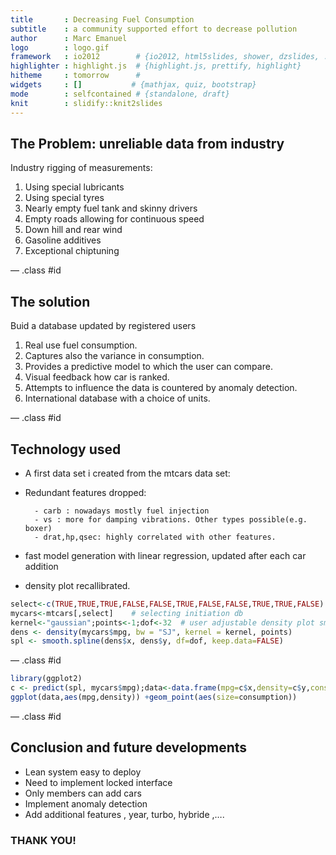```yaml
---
title       : Decreasing Fuel Consumption
subtitle    : a community supported effort to decrease pollution
author      : Marc Emanuel
logo        : logo.gif
framework   : io2012        # {io2012, html5slides, shower, dzslides, ...}
highlighter : highlight.js  # {highlight.js, prettify, highlight}
hitheme     : tomorrow      # 
widgets     : []           # {mathjax, quiz, bootstrap}
mode        : selfcontained # {standalone, draft}
knit        : slidify::knit2slides
---
```


## The Problem: unreliable data from industry
Industry rigging of measurements: 

1.  Using special lubricants
2.  Using special tyres
3.  Nearly empty fuel tank and skinny drivers
4.  Empty roads allowing for continuous speed
5.  Down hill and rear wind
6.  Gasoline additives
7.  Exceptional chiptuning

--- .class #id 

## The solution
Buid a database updated by registered users

1.  Real use fuel consumption.
2.  Captures also the variance in consumption.
3.  Provides a predictive model to which the user can compare.
4.  Visual feedback how car is ranked.
4.  Attempts to influence the data is countered by anomaly detection.
5.  International database with a choice of units.

--- .class #id 

## Technology used

- A first data set i created from the mtcars data set:
- Redundant features dropped:

        - carb : nowadays mostly fuel injection
        - vs : more for damping vibrations. Other types possible(e.g. boxer) 
        - drat,hp,qsec: highly correlated with other features.
- fast model generation with linear regression, updated after each car addition
- density plot recallibrated.
```r
select<-c(TRUE,TRUE,TRUE,FALSE,FALSE,TRUE,FALSE,FALSE,TRUE,TRUE,FALSE)
mycars<-mtcars[,select]    # selecting initiation db
kernel<-"gaussian";points<-1;dof<-32  # user adjustable density plot smoothness
dens <- density(mycars$mpg, bw = "SJ", kernel = kernel, points)
spl <- smooth.spline(dens$x, dens$y, df=dof, keep.data=FALSE)
```

--- .class #id

```r
library(ggplot2)
c <- predict(spl, mycars$mpg);data<-data.frame(mpg=c$x,density=c$y,consumption=1/c$x)
ggplot(data,aes(mpg,density)) +geom_point(aes(size=consumption))

```

--- .class #id

## Conclusion and future developments

-  Lean system easy to deploy
-  Need to implement locked interface
-  Only members can add cars 
-  Implement anomaly detection
-  Add additional features , year, turbo, hybride ,....

### **THANK YOU!**
